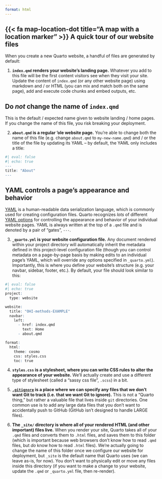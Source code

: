 ```yaml
---
format: html
---
```


## {{< fa map-location-dot title="A map with a location marker" >}} A quick tour of our website files

When you create a new Quarto website, a handful of files are generated by default:

1. **`index.qmd` renders your website's landing page.** Whatever you add to this file will be the first content visitors see when they visit your site. Update the content of `index.qmd` (or any other website page) using markdown and / or HTML (you can mix and match both on the same page), add and execute code chunks and embed outputs, etc.

::: {.callout-important}
## Do *not* change the name of `index.qmd`

This is the default / expected name given to website landing / home pages. If you change the name of this file, you risk breaking your deployment.
:::

2. **`about.qmd` is a regular 'ole website page.** You're able to change both the name of this file (e.g. change `about.qmd` to `my-new-name.qmd`) and / or the title of the file by updating its YAML -- by default, the YAML only includes a title:

```r
#| eval: false
#| echo: true
---
title: "About"
---
```

::: {.callout-note collapse=true}
## YAML controls a page's appearance and behavior

[YAML](https://en.wikipedia.org/wiki/YAML) is a human-readable data serialization language, which is commonly used for creating configuration files. Quarto recognizes *lots* of different [YAML options](https://quarto.org/docs/reference/formats/html.html) for controlling the appearance and behavior of your individual website pages. YAML is always written at the top of a `.qmd` file and is denoted by a pair of "gates", `---`. 
:::

3. **`_quarto.yml` is your website configuration file.** Any document rendered within your project directory will automatically inherit the metadata defined in this project-level configuration file (though you can control metadata on a page-by-page basis by making edits to an individual page's YAML, which will override any options specified in `_quarto.yml`). Importantly, this is where you define your website's structure (e.g. your navbar, sidebar, footer, etc.). By default, your file should look similar to this: 

```r
#| eval: false
#| echo: true
project: 
  type: website

website:
  title: "OHI-methods-EXAMPLE"
  navbar:
    left:
      - href: index.qmd
        text: Home
      - about.qmd

format:
  html:
    theme: cosmo
    css: styles.css
    toc: true
```

4. **`styles.css` is a stylesheet, where you can write CSS rules to alter the appearance of your website.** We'll actually create and use a different type of stylesheet (called a "sassy css file", `.scss`) in a bit.

5. **[`.gitignore`](https://git-scm.com/docs/gitignore#:~:text=A%20gitignore%20file%20specifies%20intentionally,gitignore%20file%20specifies%20a%20pattern.) is a place where we can specify any files that we don't want Git to track (i.e. that we want Git to ignore).** This is not a "Quarto thing," but rather a valuable file that lives inside `git` directories. One common use is to add any large data files that you don't want to accidentally push to GitHub (GitHub isn't designed to handle LARGE files).

6. **The `_site/` directory is where all of your rendered HTML (and other important) files live.** When you render your site, Quarto takes all of your `.qmd` files and converts them to `.html` files, and saves them to this folder (which is important because web browsers don't know how to read `.qmd` files, but *do* know how to read `.html` files). We're actually going to change the name of this folder once we configure our website for deployment, but `_site` is the default name that Quarto uses (we can leave as-is, for now). You don't want to physically edit or move any files inside this directory (if you want to make a change to your website, update the `.qmd` or `_quarto.yml` file, then re-render).
